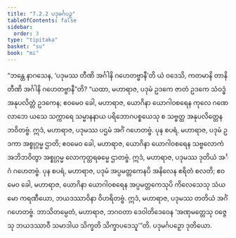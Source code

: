 ```yaml
---
title: "7.2.2 ပဒုမင်္ဂပဉှ"
tableOfContents: false
sidebar:
  order: 3
type: "tipitaka"
basket: "su"
book: "mi"
---
```



<DynamicBreadcrumb />

<Division number="236" book="mi">

<Paragraph number="1711" book="mi">
“ဘန္တေ နာဂသေန, ‘ပဒုမဿ တီဏိ အင်္ဂါနိ ဂဟေတဗ္ဗာနီ’တိ ယံ ဝဒေသိ, ကတမာနိ တာနိ တီဏိ အင်္ဂါနိ ဂဟေတဗ္ဗာနီ”တိ? “ယထာ, မဟာရာဇ, ပဒုမံ ဥဒကေ ဇာတံ ဥဒကေ သံဝဒ္ဓံ အနုပလိတ္တံ ဥဒကေန; ဧဝမေဝ ခေါ, မဟာရာဇ, ယောဂိနာ ယောဂါဝစရေန ကုလေ ဂဏေ လာဘေ ယသေ သက္ကာရေ သမ္မာနနာယ ပရိဘောဂပစ္စယေသု စ သဗ္ဗတ္ထ အနုပလိတ္တေန ဘဝိတဗ္ဗံ. ဣဒံ, မဟာရာဇ, ပဒုမဿ ပဌမံ အင်္ဂံ ဂဟေတဗ္ဗံ.
</Paragraph>

<Paragraph number="1712" book="mi">
ပုန စပရံ, မဟာရာဇ, ပဒုမံ ဥဒကာ အစ္စုဂ္ဂမ္မ ဌာတိ; ဧဝမေဝ ခေါ, မဟာရာဇ, ယောဂိနာ ယောဂါဝစရေန သဗ္ဗလောကံ အဘိဘဝိတွာ အစ္စုဂ္ဂမ္မ လောကုတ္တရဓမ္မေ ဌာတဗ္ဗံ. ဣဒံ, မဟာရာဇ, ပဒုမဿ ဒုတိယံ အင်္ဂံ ဂဟေတဗ္ဗံ.
</Paragraph>

<Paragraph number="1713" book="mi">
ပုန စပရံ, မဟာရာဇ, ပဒုမံ အပ္ပမတ္တကေနပိ အနိလေန ဧရိတံ စလတိ; ဧဝမေဝ ခေါ, မဟာရာဇ, ယောဂိနာ ယောဂါဝစရေန အပ္ပမတ္တကေသုပိ ကိလေသေသု သံယမော ကရဏီယော, ဘယဒဿာဝိနာ ဝိဟရိတဗ္ဗံ. ဣဒံ, မဟာရာဇ, ပဒုမဿ တတိယံ အင်္ဂံ ဂဟေတဗ္ဗံ. ဘာသိတမ္ပေတံ, မဟာရာဇ, ဘဂဝတာ ဒေဝါတိဒေဝေန ‘အဏုမတ္တေသု ဝဇ္ဇေသု ဘယဒဿာဝီ သမာဒါယ သိက္ခတိ သိက္ခာပဒေသူ’”တိ.

</Paragraph>
</Division>

<Paragraph number="1714" type="center" book="mi">
ပဒုမင်္ဂပဉှော ဒုတိယော.
</Paragraph>
